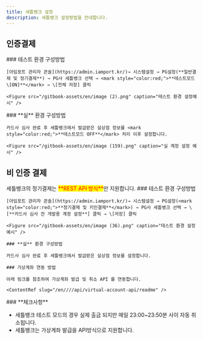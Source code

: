 ```yaml
---
title: 세틀뱅크 설정
description: 세틀뱅크 설정방법을 안내합니다.
---
```



## 인증결제

<Tabs>
  <Tab title="테스트 결제">
    ### 테스트 환경 구성방법

    [아임포트 관리자 콘솔](https://admin.iamport.kr/)→ 시스템설정 → PG설정(**일반결제 및 정기결제**) → PG사 세틀뱅크 선택 → <mark style="color:red;">**테스트모드 \[ON]**</mark> → \[전체 저장] 클릭

    <Figure src="/gitbook-assets/en/image (2).png" caption="테스트 환경 설정예시" />
  </Tab>

  <Tab title="실 결제">
    ### **실** 환경 구성방법

    카드사 심사 완료 후 세틀뱅크에서 발급받은 실상점 정보를 <mark style="color:red;">**테스트모드 OFF**</mark> 처리 이후 설정합니다.

    <Figure src="/gitbook-assets/en/image (159).png" caption="실 계정 설정 예시" />
  </Tab>
</Tabs>

## 비 인증 결제

<Tabs>
  <Tab title="결제창 방식">
    세틀뱅크의 정기결제는 <mark style="color:red;">**REST API 방식**</mark>만 지원합니다.
  </Tab>

  <Tab title="API 방식">
    ### 테스트 환경 구성방법

    [아임포트 관리자 콘솔](https://admin.iamport.kr/)→ 시스템설정 → PG설정(<mark style="color:red;">**정기결제 및 키인결제**</mark>) → PG사 세틀뱅크 선택 → \[**카드사 심사 전 개발용 계정 설정**] 클릭 → \[저장] 클릭

    <Figure src="/gitbook-assets/en/image (36).png" caption="테스트 환경 설정 예시" />

    ### **실** 환경 구성방법

    카드사 심사 완료 후 세틀뱅크에서 발급받은 실상점 정보를 설정합니다.

    ### 가상계좌 연동 방법

    아래 링크를 참조하여 가상계좌 발급 및 취소 API 를 연동합니다.

    <ContentRef slug="/en////api/virtual-account-api/readme" />
  </Tab>
</Tabs>

<Hint style="info">
  ### **체크사항**

  - 세틀뱅크 테스트 모드의 경우 실제 출금 되지만 매일 23:00\~23:50분 사이 자동 취소됩니다.
  - 세틀뱅크는 가상계좌 발급을 API방식으로 지원합니다.
</Hint>
